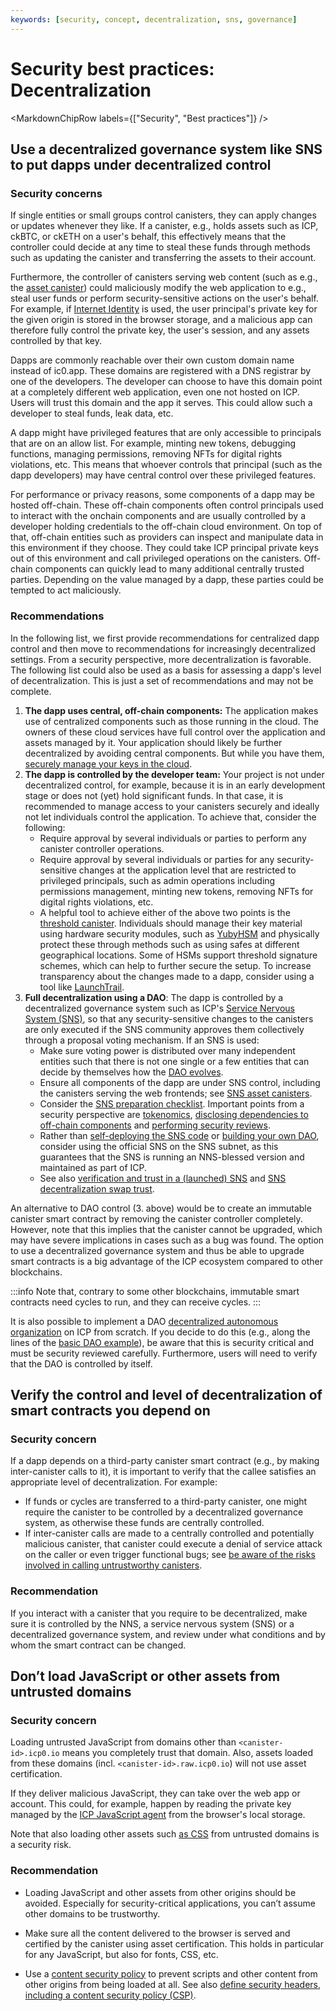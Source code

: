 ```yaml
---
keywords: [security, concept, decentralization, sns, governance]
---
```



# Security best practices: Decentralization

<MarkdownChipRow labels={["Security", "Best practices"]} />

## Use a decentralized governance system like SNS to put dapps under decentralized control

### Security concerns

If single entities or small groups control canisters, they can apply changes or updates whenever they like. If a canister, e.g., holds assets such as ICP, ckBTC, or ckETH on a user's behalf, this effectively means that the controller could decide at any time to steal these funds through methods such as updating the canister and transferring the assets to their account.

Furthermore, the controller of canisters serving web content (such as e.g., the [asset canister](/docs/current/specifications/asset-canister)) could maliciously modify the web application to e.g., steal user funds or perform security-sensitive actions on the user's behalf. For example, if [Internet Identity](/docs/current/building-apps/authentication/overview) is used, the user principal's private key for the given origin is stored in the browser storage, and a malicious app can therefore fully control the private key, the user's session, and any assets controlled by that key.

Dapps are commonly reachable over their own custom domain name instead of ic0.app. These domains are registered with a DNS registrar by one of the developers. The developer can choose to have this domain point at a completely different web application, even one not hosted on ICP. Users will trust this domain and the app it serves. This could allow such a developer to steal funds, leak data, etc.

A dapp might have privileged features that are only accessible to principals that are on an allow list. For example, minting new tokens, debugging functions, managing permissions, removing NFTs for digital rights violations, etc. This means that whoever controls that principal (such as the dapp developers) may have central control over these privileged features.

For performance or privacy reasons, some components of a dapp may be hosted off-chain. These off-chain components often control principals used to interact with the onchain components and are usually controlled by a developer holding credentials to the off-chain cloud environment. On top of that, off-chain entities such as providers can inspect and manipulate data in this environment if they choose. They could take ICP principal private keys out of this environment and call privileged operations on the canisters. Off-chain components can quickly lead to many additional centrally trusted parties. Depending on the value managed by a dapp, these parties could be tempted to act maliciously.

### Recommendations

In the following list, we first provide recommendations for centralized dapp control and then move to recommendations for increasingly decentralized settings. From a security perspective, more decentralization is favorable. The following list could also be used as a basis for assessing a dapp's level of decentralization. This is just a set of recommendations and may not be complete.
1. **The dapp uses central, off-chain components:** The application makes use of centralized components such as those running in the cloud. The owners of these cloud services have full control over the application and assets managed by it. Your application should likely be further decentralized by avoiding central components. But while you have them, [securely manage your keys in the cloud](https://cloudsecurityalliance.org/research/topics/cloud-key-management/).
2. **The dapp is controlled by the developer team:** Your project is not under decentralized control, for example, because it is in an early development stage or does not (yet) hold significant funds. In that case, it is recommended to manage access to your canisters securely and ideally not let individuals control the application. To achieve that, consider the following:
    - Require approval by several individuals or parties to perform any canister controller operations.
    - Require approval by several individuals or parties for any security-sensitive changes at the application level that are restricted to privileged principals, such as admin operations including permissions management, minting new tokens, removing NFTs for digital rights violations, etc.
    - A helpful tool to achieve either of the above two points is the [threshold canister](https://github.com/dfinity/threshold). Individuals should manage their key material using hardware security modules, such as [YubyHSM](https://www.yubico.com/ch/store/yubihsm-2-series/) and physically protect these through methods such as using safes at different geographical locations. Some of HSMs support threshold signature schemes, which can help to further secure the setup. To increase transparency about the changes made to a dapp, consider using a tool like [LaunchTrail](https://github.com/spinner-cash/launchtrail).
3. **Full decentralization using a DAO**: The dapp is controlled by a decentralized governance system such as ICP's [Service Nervous System (SNS)](/docs/current/building-apps/governing-dapps/overview), so that any security-sensitive changes to the canisters are only executed if the SNS community approves them collectively through a proposal voting mechanism. If an SNS is used:
    - Make sure voting power is distributed over many independent entities such that there is not one single or a few entities that can decide by themselves how the [DAO evolves](/docs/current/building-apps/governing-dapps/tokenomics/tokenomics-intro#voting-power-and-decentralization).
    - Ensure all components of the dapp are under SNS control, including the canisters serving the web frontends; see [SNS asset canisters](/docs/current/building-apps/governing-dapps/managing/sns-asset-canister).
    - Consider the [SNS preparation checklist](/docs/current/building-apps/governing-dapps/tokenomics/sns-checklist). Important points from a security perspective are [tokenomics](/docs/current/building-apps/governing-dapps/tokenomics/sns-checklist#11-tokenomics-specification), [disclosing dependencies to off-chain components](/docs/current/building-apps/governing-dapps/tokenomics/sns-checklist#13-disclosure-of-dependencies) and [performing security reviews](/docs/current/building-apps/governing-dapps/tokenomics/sns-checklist#21-security-review).
    - Rather than [self-deploying the SNS code](/docs/current/building-apps/governing-dapps/overview#self-deploy-the-sns-code) or [building your own DAO](/docs/current/building-apps/governing-dapps/overview#build-your-own-dao--use-other-dao-frameworks), consider using the official SNS on the SNS subnet, as this guarantees that the SNS is running an NNS-blessed version and maintained as part of ICP.
    - See also [verification and trust in a (launched) SNS](https://wiki.internetcomputer.org/wiki/Verification_and_trust_in_a_(launched)_SNS) and [SNS decentralization swap trust](https://wiki.internetcomputer.org/wiki/SNS_decentralization_swap_trust).

An alternative to DAO control (3. above) would be to create an immutable canister smart contract by removing the canister controller completely. However, note that this implies that the canister cannot be upgraded, which may have severe implications in cases such as a bug was found. The option to use a decentralized governance system and thus be able to upgrade smart contracts is a big advantage of the ICP ecosystem compared to other blockchains.

:::info
Note that, contrary to some other blockchains, immutable smart contracts need cycles to run, and they can receive cycles.
:::

It is also possible to implement a DAO [decentralized autonomous organization](https://en.wikipedia.org/wiki/Decentralized_autonomous_organization) on ICP from scratch. If you decide to do this (e.g., along the lines of the [basic DAO example](/docs/current/specifications/samples/rust/basic_dao/)), be aware that this is security critical and must be security reviewed carefully. Furthermore, users will need to verify that the DAO is controlled by itself.

## Verify the control and level of decentralization of smart contracts you depend on

### Security concern

If a dapp depends on a third-party canister smart contract (e.g., by making inter-canister calls to it), it is important to verify that the callee satisfies an appropriate level of decentralization. For example:
- If funds or cycles are transferred to a third-party canister, one might require the canister to be controlled by a decentralized governance system, as otherwise these funds are centrally controlled.
- If inter-canister calls are made to a centrally controlled and potentially malicious canister, that canister could execute a denial of service attack on the caller or even trigger functional bugs; see [be aware of the risks involved in calling untrustworthy canisters](/docs/current/concepts/security/inter-canister-calls#be-aware-of-the-risks-involved-in-calling-untrustworthy-canisters).

### Recommendation

If you interact with a canister that you require to be decentralized, make sure it is controlled by the NNS, a service nervous system (SNS) or a decentralized governance system, and review under what conditions and by whom the smart contract can be changed.

## Don’t load JavaScript or other assets from untrusted domains

### Security concern

Loading untrusted JavaScript from domains other than `<canister-id>.icp0.io` means you completely trust that domain. Also, assets loaded from these domains (incl. `<canister-id>.raw.icp0.io`) will not use asset certification.

If they deliver malicious JavaScript, they can take over the web app or account. This could, for example, happen by reading the private key managed by the [ICP JavaScript agent](https://www.npmjs.com/package/@dfinity/agent) from the browser's local storage.

Note that also loading other assets such [as CSS](https://xsleaks.dev/docs/attacks/css-injection/) from untrusted domains is a security risk.

### Recommendation

- Loading JavaScript and other assets from other origins should be avoided. Especially for security-critical applications, you can’t assume other domains to be trustworthy.

- Make sure all the content delivered to the browser is served and certified by the canister using asset certification. This holds in particular for any JavaScript, but also for fonts, CSS, etc.

- Use a [content security policy](https://developer.mozilla.org/en-US/docs/Web/HTTP/CSP) to prevent scripts and other content from other origins from being loaded at all. See also [define security headers, including a content security policy (CSP)](/docs/current/concepts/security/resources#web-security).